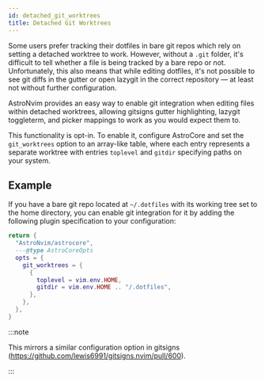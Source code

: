 ```yaml
---
id: detached_git_worktrees
title: Detached Git Worktrees
---
```


Some users prefer tracking their dotfiles in bare git repos which rely on setting a detached worktree to work. However, without a `.git` folder, it's difficult to tell whether a file is being tracked by a bare repo or not. Unfortunately, this also means that while editing dotfiles, it's not possible to see git diffs in the gutter or open lazygit in the correct repository — at least not without further configuration.

AstroNvim provides an easy way to enable git integration when editing files within detached worktrees, allowing gitsigns gutter highlighting, lazygit toggleterm, and picker mappings to work as you would expect them to.

This functionality is opt-in. To enable it, configure AstroCore and set the `git_worktrees` option to an array-like table, where each entry represents a separate worktree with entries `toplevel` and `gitdir` specifying paths on your system.

## Example

If you have a bare git repo located at `~/.dotfiles` with its working tree set to the home directory, you can enable git integration for it by adding the following plugin specification to your configuration:

```lua title="lua/plugins/astrocore.lua"
return {
  "AstroNvim/astrocore",
  ---@type AstroCoreOpts
  opts = {
    git_worktrees = {
      {
        toplevel = vim.env.HOME,
        gitdir = vim.env.HOME .. "/.dotfiles",
      },
    },
  },
}
```

:::note

This mirrors a similar configuration option in gitsigns (https://github.com/lewis6991/gitsigns.nvim/pull/600).

:::
